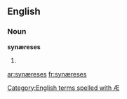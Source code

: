 ==English==

===Noun===
'''synæreses''' {{p}}

# {{plural of|[[synæresis#English|synæresis]]}}

[[Category:English terms spelled with Æ]]

[[ar:synæreses]]
[[fr:synæreses]]